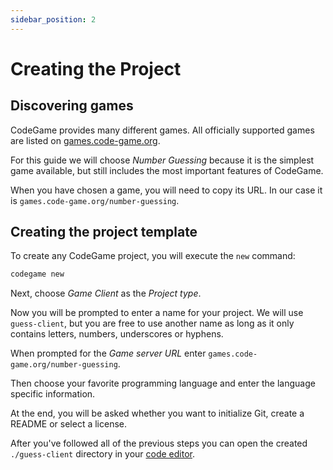 ```yaml
---
sidebar_position: 2
---
```


# Creating the Project

## Discovering games

CodeGame provides many different games. All officially supported games are listed on [games.code-game.org](https://games.code-game.org).

For this guide we will choose _Number Guessing_ because it is the simplest game available, but still includes the most important features of CodeGame.

When you have chosen a game, you will need to copy its URL. In our case it is `games.code-game.org/number-guessing`.

## Creating the project template

To create any CodeGame project, you will execute the `new` command:

```bash
codegame new
```

Next, choose _Game Client_ as the _Project type_.

Now you will be prompted to enter a name for your project. We will use `guess-client`, but you are free to use another name as long as it only contains letters, numbers, underscores or hyphens.

When prompted for the _Game server URL_ enter `games.code-game.org/number-guessing`.

Then choose your favorite programming language and enter the language specific information.

At the end, you will be asked whether you want to initialize Git, create a README or select a license.

After you've followed all of the previous steps you can open the created `./guess-client` directory in your [code editor](setup#code-editor).
